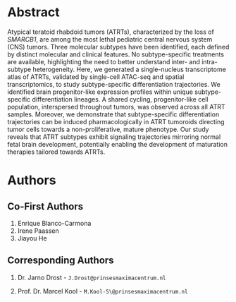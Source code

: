 # Abstract {.unnumbered}

Atypical teratoid rhabdoid tumors (ATRTs), characterized by the loss of *SMARCB1*, are among the most lethal pediatric central nervous system (CNS) tumors. Three molecular subtypes have been identified, each defined by distinct molecular and clinical features. No subtype-specific treatments are available, highlighting the need to better understand inter- and intra-subtype heterogeneity. Here, we generated a single-nucleus transcriptome atlas of ATRTs, validated by single-cell ATAC-seq and spatial transcriptomics, to study subtype-specific differentiation trajectories. We identified brain progenitor-like expression profiles within unique subtype-specific differentiation lineages. A shared cycling, progenitor-like cell population, interspersed throughout tumors, was observed across all ATRT samples. Moreover, we demonstrate that subtype-specific differentiation trajectories can be induced pharmacologically in ATRT tumoroids directing tumor cells towards a non-proliferative, mature phenotype. Our study reveals that ATRT subtypes exhibit signaling trajectories mirroring normal fetal brain development, potentially enabling the development of maturation therapies tailored towards ATRTs.

# Authors

## Co-First Authors

1.  Enrique Blanco-Carmona
2.  Irene Paassen
3.  Jiayou He

## Corresponding Authors

1.  Dr. Jarno Drost - `J.Drost@prinsesmaximacentrum.nl`

2.  Prof. Dr. Marcel Kool - `M.Kool-5\@prinsesmaximacentrum.nl`
